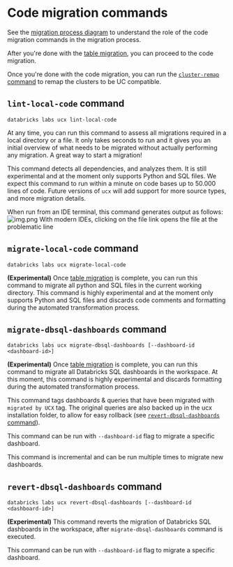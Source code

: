 # Code migration commands

See the [migration process diagram](#migration-process) to understand the role of the code migration commands in the migration process.

After you're done with the [table migration](#Table-Migration), you can proceed to the code migration.

Once you're done with the code migration, you can run the [`cluster-remap` command](#cluster-remap-command) to remap the
clusters to be UC compatible.



## `lint-local-code` command

```text
databricks labs ucx lint-local-code
```

At any time, you can run this command to assess all migrations required in a local directory or a file. It only takes seconds to run and it
gives you an initial overview of what needs to be migrated without actually performing any migration. A great way to start a migration!

This command detects all dependencies, and analyzes them. It is still experimental and at the moment only supports Python and SQL files.
We expect this command to run within a minute on code bases up to 50.000 lines of code.
Future versions of `ucx` will add support for more source types, and more migration details.

When run from an IDE terminal, this command generates output as follows:
![img.png](/img/lint-local-code-output.png)
With modern IDEs, clicking on the file link opens the file at the problematic line



## `migrate-local-code` command

```text
databricks labs ucx migrate-local-code
```

**(Experimental)** Once [table migration](#Table-Migration) is complete, you can run this command to
migrate all python and SQL files in the current working directory. This command is highly experimental and
at the moment only supports Python and SQL files and discards code comments and formatting during
the automated transformation process.



## `migrate-dbsql-dashboards` command

```text
databricks labs ucx migrate-dbsql-dashboards [--dashboard-id <dashboard-id>]
```

**(Experimental)** Once [table migration](#Table-Migration) is complete, you can run this command to
migrate all Databricks SQL dashboards in the workspace. At this moment, this command is highly experimental and discards
formatting during the automated transformation process.

This command tags dashboards & queries that have been migrated with `migrated by UCX` tag. The original queries are
also backed up in the ucx installation folder, to allow for easy rollback (see [`revert-dbsql-dashboards` command](#revert-dbsql-dashboards-command)).

This command can be run with `--dashboard-id` flag to migrate a specific dashboard.

This command is incremental and can be run multiple times to migrate new dashboards.



## `revert-dbsql-dashboards` command

```text
databricks labs ucx revert-dbsql-dashboards [--dashboard-id <dashboard-id>]
```

**(Experimental)** This command reverts the migration of Databricks SQL dashboards in the workspace, after
`migrate-dbsql-dashboards` command is executed.

This command can be run with `--dashboard-id` flag to migrate a specific dashboard.


